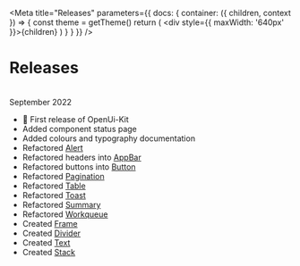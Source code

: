 <!--This Source Code Form is subject to the terms of the Mozilla Public
License, v. 2.0. If a copy of the MPL was not distributed with this
file, You can obtain one at https://mozilla.org/MPL/2.0/.

OpenCRVS is also distributed under the terms of the Civil Registration
& Healthcare Disclaimer located at http://opencrvs.org/license.

Copyright (C) The OpenCRVS Authors. OpenCRVS and the OpenCRVS
graphic logo are (registered/a) trademark(s) of Plan International.-->


<Meta
  title="Releases"
  parameters={{
    docs: {
      container: ({ children, context }) => {
        const theme = getTheme()
        return (
          <DocsContainer context={context}>
            <ThemeProvider theme={theme}>
              <div style={{ maxWidth: '640px' }}>{children}</div>
            </ThemeProvider>
          </DocsContainer>
        )
      }
    }
  }}
/>

# Releases

<br />
<Stack gap={16}>
  <Text variant="bold16" element="bold16">
    September 2022
  </Text>
<Pill label="v 1.0.0" type="default" size="small" />

</Stack>

- 🎉 First release of OpenUi-Kit
- Added component status page
- Added colours and typography documentation
- Refactored [Alert](?path=/docs/data-alert--success)
- Refactored headers into [AppBar](?path=/docs/layout-appbar--default)
- Refactored buttons into [Button](?path=/docs/controls-button--button)
- Refactored [Pagination](?path=/docs/controls-pagination--pagination-view)
- Refactored [Table](?path=/docs/data-table--one-column-one-row)
- Refactored [Toast](?path=/docs/data-toast--success)
- Refactored [Summary](?path=/docs/data-summary--row)
- Refactored [Workqueue](?path=/docs/data-workqueue--default)
- Created [Frame](?path=/docs/layout-frame--page-template-content-large)
- Created [Divider](?path=/docs/layout-divider--template)
- Created [Text](?path=/docs/typography-text--default)
- Created [Stack](?path=/docs/layout-stack--default)
